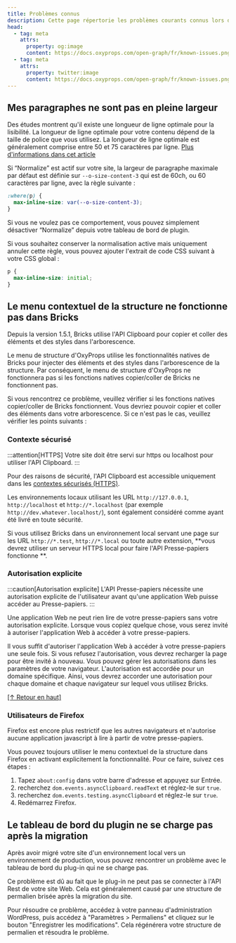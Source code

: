 ```yaml
---
title: Problèmes connus
description: Cette page répertorie les problèmes courants connus lors de l'utilisation d'OxyProps et la manière de les résoudre.
head:
  - tag: meta
    attrs:
      property: og:image
      content: https://docs.oxyprops.com/open-graph/fr/known-issues.png
  - tag: meta
    attrs:
      property: twitter:image
      content: https://docs.oxyprops.com/open-graph/fr/known-issues.png
---
```


## Mes paragraphes ne sont pas en pleine largeur

Des études montrent qu'il existe une longueur de ligne optimale pour la lisibilité. La longueur de ligne optimale pour votre contenu dépend de la taille de police que vous utilisez. La longueur de ligne optimale est généralement comprise entre 50 et 75 caractères par ligne. [Plus d'informations dans cet article](https://baymard.com/blog/line-length-readability)

Si “Normalize” est actif sur votre site, la largeur de paragraphe maximale par défaut est définie sur `--o-size-content-3` qui est de 60ch, ou 60 caractères par ligne, avec la règle suivante :

```css title="oxyprops-normalize.css"
:where(p) {
  max-inline-size: var(--o-size-content-3);
}
```

Si vous ne voulez pas ce comportement, vous pouvez simplement désactiver “Normalize” depuis votre tableau de bord de plugin.

Si vous souhaitez conserver la normalisation active mais uniquement annuler cette règle, vous pouvez ajouter l'extrait de code CSS suivant à votre CSS global :

```css title="Insert this snippet in your global CSS"
p {
  max-inline-size: initial;
}
```



## Le menu contextuel de la structure ne fonctionne pas dans Bricks

Depuis la version 1.5.1, Bricks utilise l'API Clipboard pour copier et coller des éléments et des styles dans l'arborescence.

Le menu de structure d'OxyProps utilise les fonctionnalités natives de Bricks pour injecter des éléments et des styles dans l'arborescence de la structure. Par conséquent, le menu de structure d'OxyProps ne fonctionnera pas si les fonctions natives copier/coller de Bricks ne fonctionnent pas.

Si vous rencontrez ce problème, veuillez vérifier si les fonctions natives copier/coller de Bricks fonctionnent. Vous devriez pouvoir copier et coller des éléments dans votre arborescence. Si ce n'est pas le cas, veuillez vérifier les points suivants :

### Contexte sécurisé

:::attention[HTTPS]
Votre site doit être servi sur https ou localhost pour utiliser l'API Clipboard.
:::

Pour des raisons de sécurité, l'API Clipboard est accessible uniquement dans les [contextes sécurisés (HTTPS)](https://developer.mozilla.org/en-US/docs/Web/Security/Secure_Contexts).

Les environnements locaux utilisant les URL `http://127.0.0.1`, `http://localhost` et `http://*.localhost` (par exemple `http://dev.whatever.localhost/`), sont également considéré comme ayant été livré en toute sécurité.

Si vous utilisez Bricks dans un environnement local servant une page sur les URL `http://*.test`, `http://*.local` ou toute autre extension, **vous devrez utiliser un serveur HTTPS local pour faire l'API Presse-papiers fonctionne **.



### Autorisation explicite

:::caution[Autorisation explicite]
L'API Presse-papiers nécessite une autorisation explicite de l'utilisateur avant qu'une application Web puisse accéder au Presse-papiers.
:::

Une application Web ne peut rien lire de votre presse-papiers sans votre autorisation explicite. Lorsque vous copiez quelque chose, vous serez invité à autoriser l'application Web à accéder à votre presse-papiers.

Il vous suffit d'autoriser l'application Web à accéder à votre presse-papiers une seule fois. Si vous refusez l'autorisation, vous devrez recharger la page pour être invité à nouveau. Vous pouvez gérer les autorisations dans les paramètres de votre navigateur. L'autorisation est accordée pour un domaine spécifique. Ainsi, vous devrez accorder une autorisation pour chaque domaine et chaque navigateur sur lequel vous utilisez Bricks.

[[↑ Retour en haut]](#_top)

### Utilisateurs de Firefox

Firefox est encore plus restrictif que les autres navigateurs et n'autorise aucune application javascript à lire à partir de votre presse-papiers.

Vous pouvez toujours utiliser le menu contextuel de la structure dans Firefox en activant explicitement la fonctionnalité. Pour ce faire, suivez ces étapes :

1. Tapez `about:config` dans votre barre d'adresse et appuyez sur Entrée.
2. recherchez `dom.events.asyncClipboard.readText` et réglez-le sur `true`.
3. recherchez `dom.events.testing.asyncClipboard` et réglez-le sur `true`.
4. Redémarrez Firefox.



## Le tableau de bord du plugin ne se charge pas après la migration

Après avoir migré votre site d'un environnement local vers un environnement de production, vous pouvez rencontrer un problème avec le tableau de bord du plug-in qui ne se charge pas.

Ce problème est dû au fait que le plug-in ne peut pas se connecter à l'API Rest de votre site Web. Cela est généralement causé par une structure de permalien brisée après la migration du site.

Pour résoudre ce problème, accédez à votre panneau d'administration WordPress, puis accédez à "Paramètres > Permaliens" et cliquez sur le bouton "Enregistrer les modifications". Cela régénérera votre structure de permalien et résoudra le problème.


